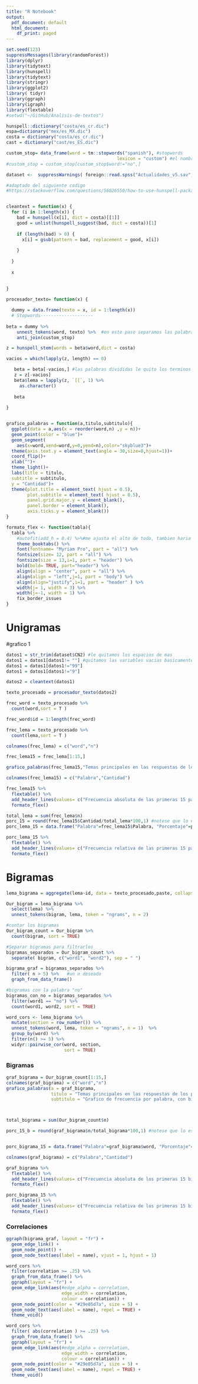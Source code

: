 ```yaml
---
title: "R Notebook"
output:
  pdf_document: default
  html_document:
    df_print: paged
---
```



```r
set.seed(123)
suppressMessages(library(randomForest))
library(dplyr)
library(tidytext)
library(hunspell)
library(tidytext)
library(stringr)
library(ggplot2)
library( tidyr)
library(ggraph)
library(igraph)
library(flextable)
#setwd("~/GitHub/Analisis-de-textos")

hunspell::dictionary("costa/es_cr.dic")
espa=dictionary("mex/es_MX.dic")
costa = dictionary("costa/es_cr.dic")
cast = dictionary("cast/es_ES.dic")

custom_stop= data_frame(word = tm::stopwords("spanish"), #stopwords
                                          lexicon = "custom") #el nombre que le vamos a poner
#custom_stop = custom_stop[custom_stop$word!="no",]

dataset <-  suppressWarnings( foreign::read.spss("Actualidades_v5.sav",to.data.frame = T) )

#adaptado del siguiente codigo 
#https://stackoverflow.com/questions/56026550/how-to-use-hunspell-package-to-suggest-correct-words-in-a-column-in-r


cleantext = function(x) {
  for (i in 1:length(x)) {
    bad = hunspell(x[i], dict = costa)[[1]]
    good = unlist(hunspell_suggest(bad, dict = costa))[1]
    
    if (length(bad) > 0) {
      x[i] = gsub(pattern = bad, replacement = good, x[i])
      
    }
    
  }
  
  x
  
  
}

```


```r
procesador_texto= function(x) {

  dummy = data.frame(texto = x, id = 1:length(x)) 
  # Stopwords--------------------
  
beta = dummy %>%
    unnest_tokens(word, texto) %>%  #en este paso separamos las palabras individualmente
    anti_join(custom_stop) 

z = hunspell_stem(words = beta$word,dict = costa)

vacios = which(lapply(z, length) == 0)

   beta = beta[-vacios,] #las palabras divididas le quito los terminos no reconocidos #en este caso un numero
   z = z[-vacios]
   beta$lema = lapply(z, `[[`, 1) %>%
     as.character()
  
   beta 
   
}


grafico_palabras = function(a,titulo,subtitulo){
  ggplot(data = a,aes(x = reorder(word,n) ,y = n))+
  geom_point(color = "blue")+
  geom_segment(
    aes(x=word,xend=word,y=0,yend=n),color="skyblue3")+
  theme(axis.text.y = element_text(angle = 30,size=8,hjust=1))+
  coord_flip()+
  xlab("")+
  theme_light()+
  labs(title = titulo,
  subtitle = subtitulo,
  y = "Cantidad")+
  theme(plot.title = element_text( hjust = 0.5),
        plot.subtitle = element_text( hjust = 0.5),
        panel.grid.major.y = element_blank(),
        panel.border = element_blank(),
        axis.ticks.y = element_blank())
}

formato_flex <- function(tabla){
  tabla %>% 
    #autofit(add_h = 0.4) %>%#me ajusta el alto de todo, tambien haria el width, pero lo modificamos automaticamente 
    theme_booktabs() %>% 
    font(fontname= "Myriam Pro", part = "all") %>% 
    fontsize(size= 12, part = "all") %>% 
    fontsize(size = 13,i=1, part = "header") %>% 
    bold(bold= TRUE, part="header") %>% 
    align(align = "center", part = "all") %>% 
    align(align = "left",j=1, part = "body") %>% 
    align(align="justify",i=1, part = "header" ) %>% 
    width(j= 1, width = 3) %>% 
    width(j=-1, width = 1) %>% 
    fix_border_issues
}

```

# Unigramas

#grafico 1
```r

datos1 = str_trim(dataset$CN2) #le quitamos los espacios de mas
datos1 = datos1[datos1!= ""] #quitamos las variables vacias basicamente
datos1 = datos1[datos1!="99"]
datos1 = datos1[datos1!="9"]

datos2 = cleantext(datos1)

texto_procesado = procesador_texto(datos2)

frec_word = texto_procesado %>% 
  count(word,sort = T )

frec_word$id = 1:length(frec_word)

frec_lema = texto_procesado %>% 
  count(lema,sort = T )

colnames(frec_lema) = c("word","n")

frec_lema15 = frec_lema[1:15,]

grafico_palabras(frec_lema15,"Temas principales en las respuestas de los participantes","Grafico de frecuencia por palabra, lematizado")

colnames(frec_lema15) = c("Palabra","Cantidad")

frec_lema15 %>% 
  flextable() %>% 
  add_header_lines(values= c("Frecuencia absoluta de las primeras 15 palabras lematizadas, pregunta CN2")) %>% 
  formato_flex() 

total_lema = sum(frec_lema$n)
porc_15 = round(frec_lema15$Cantidad/total_lema*100,1) #notese que lo estamos haciendo respecto al total de lemas, no de individuos
porc_lema_15 = data.frame("Palabra"=frec_lema15$Palabra, "Porcentaje"=porc_15 )

porc_lema_15 %>% 
  flextable() %>% 
  add_header_lines(values= c("Frecuencia relativa de las primeras 15 palabras lematizadas, pregunta CN2")) %>% 
  formato_flex() 


```




# Bigramas

```r
lema_bigrama = aggregate(lema~id, data = texto_procesado,paste, collapse=" ") #oraciones sin stopwords y con gramatica corregida

Our_bigram = lema_bigrama %>%
  select(lema) %>% 
  unnest_tokens(bigram, lema, token = "ngrams", n = 2)

#contar los bigramas
Our_bigram_count = Our_bigram %>%
  count(bigram, sort = TRUE)

#Separar bigramas para filtrarlos
bigramas_separados = Our_bigram_count %>% 
  separate( bigram, c("word1", "word2"), sep = " ")

bigrama_graf = bigramas_separados %>% 
  filter( n > 5) %>%   #un n deseado
  graph_from_data_frame()

#bigramas con la palabra "no"
bigramas_con_no = bigramas_separados %>%
  filter(word1 == "no") %>%
  count(word1, word2, sort = TRUE)

word_cors <- lema_bigrama %>%
  mutate(section = row_number()) %>%
  unnest_tokens(word, lema, token = "ngrams", n = 1)  %>%
  group_by(word) %>%
  filter(n() >= 5) %>%
  widyr::pairwise_cor(word, section,
                      sort = TRUE)

```

### Bigramas
```r
graf_bigrama = Our_bigram_count[1:15,]
colnames(graf_bigrama) = c("word","n")
grafico_palabras(a = graf_bigrama,
                 titulo = "Temas principales en las respuestas de los participantes",
                 subtitulo = "Grafico de frecuencia por palabra, con bigramas")



total_bigrama = sum(Our_bigram_count$n)

porc_15_b = round(graf_bigrama$n/total_bigrama*100,1) #notese que lo estamos haciendo respecto al total de lemas, no de individuos


porc_bigrama_15 = data.frame("Palabra"=graf_bigrama$word, "Porcentaje"=porc_15_b)

colnames(graf_bigrama) = c("Palabra","Cantidad")

graf_bigrama %>% 
  flextable() %>% 
  add_header_lines(values= c("Frecuencia absoluta de los primeras 15 bigramas lematizados, pregunta CN2")) %>% 
  formato_flex() 

porc_bigrama_15 %>% 
  flextable() %>% 
  add_header_lines(values= c("Frecuencia relativa de los primeras 15 bigramas lematizados, pregunta CN2")) %>% 
  formato_flex() 

```







### Correlaciones

```r

ggraph(bigrama_graf, layout = "fr") +
  geom_edge_link() +
  geom_node_point() +
  geom_node_text(aes(label = name), vjust = 1, hjust = 1)

word_cors %>%
  filter(correlation >= .25) %>%
  graph_from_data_frame() %>%
  ggraph(layout = "fr") +
  geom_edge_link(aes(#edge_alpha = correlation, 
                     edge_width = correlation, 
                     colour = correlation)) +
  geom_node_point(color = "#29e05d7a", size = 5) +
  geom_node_text(aes(label = name), repel = TRUE) +
  theme_void()

word_cors %>%
  filter( abs(correlation ) >= .25) %>%
  graph_from_data_frame() %>%
  ggraph(layout = "fr") +
  geom_edge_link(aes(#edge_alpha = correlation, 
                     edge_width = correlation, 
                     colour = correlation)) +
  geom_node_point(color = "#29e05d7a", size = 5) +
  geom_node_text(aes(label = name), repel = TRUE) +
  theme_void()

```
